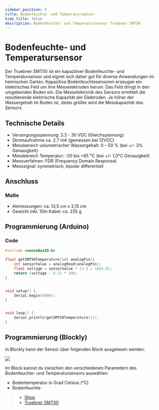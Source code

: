 ```yaml
---
sidebar_position: 9
title: Bodenfeuchte- und Temperatursensor
hide_title: false
description: Bodenfeuchte- und Temperatursensor Truebner SMT50
---
```



# Bodenfeuchte- und Temperatursensor

Der Truebner SMT50 ist ein kapazitiver Bodenfeuchte- und Temperatursensor und eignet sich daher gut für diverse Anwendungen im heimischen Garten. Kapazitive Bodenfeuchtesensoren erzeugen ein elektrisches Feld um ihre Messelektroden herum. Das Feld dringt in den umgebenden Boden ein. Die Messelektronik des Sensors ermittelt die resultierende elektrische Kapazität der Elektroden. Je höher der Wassergehalt im Boden ist, desto größer wird die Messkapazität des Sensors.

<ImageWithText src={truebnerSensor} title="SMT50 Bodenfeuchtesensor" />

## Technische Details

- Versorgungsspannung: 3.3 - 30 VDC (Gleichspannung)
- Stromaufnahme ca. 2.7 mA (gemessen bei 12VDC)
- Messbereich volumetrischer Wassergehalt: 0 – 50 % (bei +/- 3% Genauigkeit)
- Messbereich Temperatur: -20 bis +85 °C (bei +/- 1,0°C Genauigkeit)
- Messverfahren: FDR (Frequency Domain Response)
- Messsignal: symmetrisch, bipolar differentiell

## Anschluss

<TutorialPorts port="io" />

### Maße

- Abmessungen: ca. 13,5 cm x 2,15 cm
- Gewicht inkl. 10m Kabel: ca. 235 g

## Programmierung (Arduino)

### Code

```cpp
#include <senseBoxIO.h>

float getSMT50Temperature(int analogPin){
    int sensorValue = analogRead(analogPin);
    float voltage = sensorValue * (3.3 / 1024.0);
    return (voltage - 0.5) * 100;
}


void setup() {
    Serial.begin(9600);
}


void loop() {
    Serial.println(getSMT50Temperature(1));
}
```

## Programmierung (Blockly)

In Blockly kann der Sensor über folgenden Block ausgelesen werden:

![](/img/hardware-bilder/bodenfeuchte-temperatursensor/block_bodenfeuchte_temperatur.svg)

Im Block kannst du zwischen den verschiedenen Parametern des Bodenfeuchte- und Temperatursensors auswählen:

- Bodentemperatur in Grad Celsius (°C)
- Bodenfeuchte

> - [Shop](https://sensebox.kaufen/product/bodenfeuchte-temperatursensor-smt50)
> - [Truebner SMT50](https://www.truebner.de/assets/download/SMT50_Flyer_DE.pdf)

